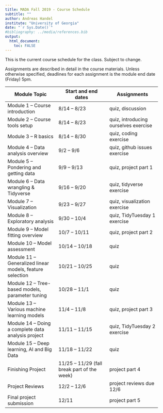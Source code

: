 ---
title: MADA Fall 2019 - Course Schedule
subtitle: ""
author: Andreas Handel
institute: "University of Georgia"
date: "`r Sys.Date()`"
#bibliography: ../media/references.bib
output: 
  html_document:
    toc: FALSE
---

This is the current course schedule for the class. Subject to change.

Assignments are described in detail in the course materials. Unless otherwise specified, deadlines for each assignment is the module end date (Friday) 5pm.

| **Module Topic**   | **Start and end dates** | **Assignments** |
| --- | --- | --- |
| Module 1 – Course introduction | 8/14 – 8/23 |  quiz, discussion |
| Module 2 – Course tools setup | 8/14 – 8/23 | quiz, introducing ourselves exercise|
| Module 3 – R basics | 8/14 – 8/30 | quiz, coding exercise  |
| Module 4 – Data analysis overview | 9/2 – 9/6 | quiz, github issues exercise  |
| Module 5 – Pondering and getting data | 9/9 – 9/13 | quiz, project part 1 |
| Module 6 – Data wrangling & Tidyverse | 9/16 – 9/20 |quiz, tidyverse exercise |
| Module 7 – Visualization | 9/23 – 9/27 | quiz, visualization exercise   |
| Module 8 – Exploratory analysis | 9/30 – 10/4 | quiz, TidyTuesday 1 exercise |
| Module 9 – Model fitting overview | 10/7 – 10/11 | quiz, project part 2 |
| Module 10 – Model assessment | 10/14 – 10/18 | quiz |
| Module 11 – Generalized linear models, feature selection | 10/21 – 10/25 | quiz   |
| Module 12 – Tree-based models, parameter tuning | 10/28 – 11/1 | quiz   |
| Module 13 – Various machine learning models | 11/4 – 11/8 | quiz, project part 3 |
| Module 14 – Doing a complete data analysis project | 11/11 – 11/15 | quiz, TidyTuesday 2 exercise |
| Module 15 – Deep learning, AI and Big Data | 11/18 – 11/22 | quiz   |
| Finishing Project | 11/25 – 11/29 (fall break part of the week) | project part 4 |
| Project Reviews | 12/2 – 12/6 | project reviews due 12/6 |
| Final project submission  | 12/11 | project part 5 |